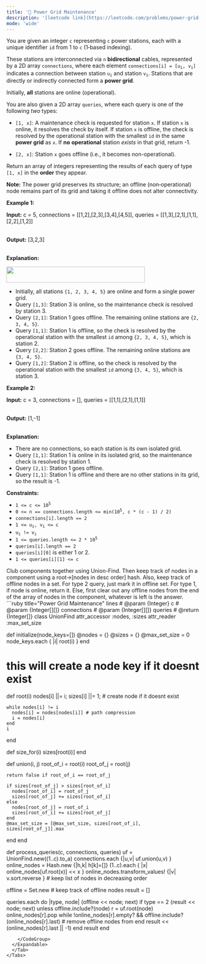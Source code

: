 ```yaml
---
title: '🧀 Power Grid Maintenance'
description: '[leetcode link](https://leetcode.com/problems/power-grid-maintenance/description/)'
mode: 'wide'
---
```

<Tabs>
  <Tab title="Question" icon="circle-question" iconType="regular">
    <Card>
      <p data-end="401" data-start="120">You are given an integer <code data-end="194" data-start="191">c</code> representing <code data-end="211" data-start="208">c</code> power stations, each with a unique identifier <code>id</code> from 1 to <code>c</code> (1‑based indexing).</p>  <p data-end="401" data-start="120">These stations are interconnected via <code data-end="295" data-start="292">n</code> <strong>bidirectional</strong> cables, represented by a 2D array <code data-end="357" data-start="344">connections</code>, where each element <code data-end="430" data-start="405">connections[i] = [u<sub>i</sub>, v<sub>i</sub>]</code> indicates a connection between station <code>u<sub>i</sub></code> and station <code>v<sub>i</sub></code>. Stations that are directly or indirectly connected form a <strong>power grid</strong>.</p>  <p data-end="626" data-start="586">Initially, <strong>all</strong> stations are online (operational).</p>  <p data-end="720" data-start="628">You are also given a 2D array <code data-end="667" data-start="658">queries</code>, where each query is one of the following <em>two</em> types:</p>  <ul data-end="995" data-start="722">  <li data-end="921" data-start="722">  <p data-end="921" data-start="724"><code data-end="732" data-start="724">[1, x]</code>: A maintenance check is requested for station <code data-end="782" data-start="779">x</code>. If station <code>x</code> is online, it resolves the check by itself. If station <code>x</code> is offline, the check is resolved by the operational station with the smallest <code>id</code> in the same <strong>power grid</strong> as <code>x</code>. If <strong>no</strong> <strong>operational</strong> station <em>exists</em> in that grid, return -1.</p>  </li>  <li data-end="995" data-start="923">  <p data-end="995" data-start="925"><code data-end="933" data-start="925">[2, x]</code>: Station <code data-end="946" data-start="943">x</code> goes offline (i.e., it becomes non-operational).</p>  </li> </ul>  <p data-end="1106" data-start="997">Return an array of integers representing the results of each query of type <code data-end="1080" data-start="1072">[1, x]</code> in the <strong>order</strong> they appear.</p>  <p data-end="1106" data-start="997"><strong>Note:</strong> The power grid preserves its structure; an offline (non‑operational) node remains part of its grid and taking it offline does not alter connectivity.</p>   <p><strong class="example">Example 1:</strong></p>  <div class="example-block"> <p><strong>Input:</strong> <span class="example-io">c = 5, connections = [[1,2],[2,3],[3,4],[4,5]], queries = [[1,3],[2,1],[1,1],[2,2],[1,2]]</span></p>  <p><br/> <strong>Output:</strong> <span class="example-io">[3,2,3]</span></p>  <p><br/> <strong>Explanation:</strong></p>  <p><img alt="" src="https://assets.leetcode.com/uploads/2025/04/15/powergrid.jpg" style="width: 361px; height: 42px;" /></p>  <ul>  <li data-end="223" data-start="143">Initially, all stations <code>{1, 2, 3, 4, 5}</code> are online and form a single power grid.</li>  <li data-end="322" data-start="226">Query <code>[1,3]</code>: Station 3 is online, so the maintenance check is resolved by station 3.</li>  <li data-end="402" data-start="325">Query <code>[2,1]</code>: Station 1 goes offline. The remaining online stations are <code>{2, 3, 4, 5}</code>.</li>  <li data-end="557" data-start="405">Query <code>[1,1]</code>: Station 1 is offline, so the check is resolved by the operational station with the smallest <code>id</code> among <code>{2, 3, 4, 5}</code>, which is station 2.</li>  <li data-end="641" data-start="560">Query <code>[2,2]</code>: Station 2 goes offline. The remaining online stations are <code>{3, 4, 5}</code>.</li>  <li data-end="800" data-start="644">Query <code>[1,2]</code>: Station 2 is offline, so the check is resolved by the operational station with the smallest <code>id</code> among <code>{3, 4, 5}</code>, which is station 3.</li> </ul> </div>  <p><strong class="example">Example 2:</strong></p>  <div class="example-block"> <p><strong>Input:</strong> <span class="example-io">c = 3, connections = [], queries = [[1,1],[2,1],[1,1]]</span></p>  <p><br/> <strong>Output:</strong> <span class="example-io">[1,-1]</span></p>  <p><br/> <strong>Explanation:</strong></p>  <ul>  <li data-end="976" data-start="909">There are no connections, so each station is its own isolated grid.</li>  <li data-end="1096" data-start="979">Query <code>[1,1]</code>: Station 1 is online in its isolated grid, so the maintenance check is resolved by station 1.</li>  <li data-end="1135" data-start="1099">Query <code>[2,1]</code>: Station 1 goes offline.</li>  <li data-end="1237" data-start="1138">Query <code>[1,1]</code>: Station 1 is offline and there are no other stations in its grid, so the result is -1.</li> </ul> </div>   <p><strong>Constraints:</strong></p>  <ul>  <li data-end="155" data-start="139"><code>1 &lt;= c &lt;= 10<sup>5</sup></code></li>  <li data-end="213" data-start="158"><code>0 &lt;= n == connections.length &lt;= min(10<sup>5</sup>, c * (c - 1) / 2)</code></li>  <li data-end="244" data-start="216"><code>connections[i].length == 2</code></li>  <li data-end="295" data-start="247"><code>1 &lt;= u<sub>i</sub>, v<sub>i</sub> &lt;= c</code></li>  <li data-end="338" data-start="298"><code>u<sub>i</sub> != v<sub>i</sub></code></li>  <li data-end="374" data-start="341"><code>1 &lt;= queries.length &lt;= 2 * 10<sup>5</sup></code></li>  <li data-end="401" data-start="377"><code>queries[i].length == 2</code></li>  <li data-end="436" data-start="404"><code>queries[i][0]</code> is either 1 or 2.</li>  <li data-end="462" data-start="439"><code>1 &lt;= queries[i][1] &lt;= c</code></li> </ul> 
    </Card>
  </Tab>
  <Tab title="Solution" icon="lightbulb" iconType="regular" >
    <Card>
      Club components together using Union-Find. Then keep track of nodes in a component using a root-&gt;[nodes in desc order] hash.
Also, keep track of offline nodes in a set. For type 2 query, just mark it in offline set. For type 1, if node is online, return it. Else, first clear out any offline nodes from the end of the array of nodes in the component, whatever is left is the answer. 
    </Card>
  <Expandable title="code">
    <CodeGroup dropdown>
```ruby title="Power Grid Maintenance" lines
# @param {Integer} c
# @param {Integer[][]} connections
# @param {Integer[][]} queries
# @return {Integer[]}
class UnionFind
  attr_accessor :nodes, :sizes
  attr_reader :max_set_size

  def initialize(node_keys=[])
    @nodes = {}
    @sizes = {}
    @max_set_size = 0
    node_keys.each { |i| root(i) }
  end

  # this will create a node key if it doesnt exist
  def root(i)
    nodes[i] ||= i; sizes[i] ||= 1; # create node if it doesnt exist

    while nodes[i] != i
      nodes[i] = nodes[nodes[i]] # path compression
      i = nodes[i]
    end
    i
  end

  def size_for(i)
    sizes[root(i)]
  end

  def union(i, j)
    root_of_i = root(i)
    root_of_j = root(j)

    return false if root_of_i == root_of_j

    if sizes[root_of_j] > sizes[root_of_i]
      nodes[root_of_i] = root_of_j
      sizes[root_of_j] += sizes[root_of_i]
    else
      nodes[root_of_j] = root_of_i
      sizes[root_of_i] += sizes[root_of_j]
    end
    @max_set_size = [@max_set_size, sizes[root_of_i], sizes[root_of_j]].max
  end
end

def process_queries(c, connections, queries)
  uf = UnionFind.new((1..c).to_a)
  connections.each {|u,v| uf.union(u,v) }
  online_nodes = Hash.new {|h,k| h[k]=[]}
  (1..c).each { |x| online_nodes[uf.root(x)] << x }
  online_nodes.transform_values! {|v| v.sort.reverse } # keep list of nodes in decreasing order

  offline = Set.new # keep track of offline nodes
  result = []

  queries.each do |type, node|
    (offline << node; next) if type == 2
    (result << node; next)  unless offline.include?(node)
    r = uf.root(node)
    online_nodes[r].pop while !online_nodes[r].empty? && offline.include?(online_nodes[r].last) # remove offline nodes from end
    result << (online_nodes[r].last || -1)
  end
  result
end
```
    </CodeGroup>
  </Expandable>
  </Tab>
</Tabs>